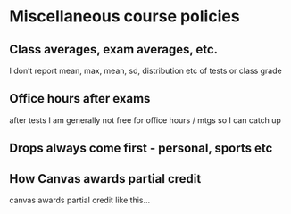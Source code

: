 # Miscellaneous course policies

## Class averages, exam averages, etc.

I don't report mean, max, mean, sd, distribution etc of tests or class grade

## Office hours after exams

after tests I am generally not free for office hours / mtgs so I can catch up

##  Drops always come first - personal, sports etc

## How Canvas awards partial credit

canvas awards partial credit like this...